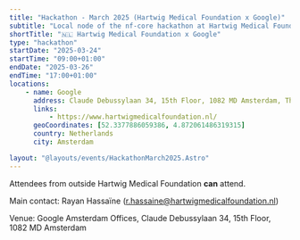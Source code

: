 ```yaml
---
title: "Hackathon - March 2025 (Hartwig Medical Foundation x Google)"
subtitle: "Local node of the nf-core hackathon at Hartwig Medical Foundation (@Google), Netherlands"
shortTitle: "🇳🇱 Hartwig Medical Foundation x Google"
type: "hackathon"
startDate: "2025-03-24"
startTime: "09:00+01:00"
endDate: "2025-03-26"
endTime: "17:00+01:00"
locations:
    - name: Google
      address: Claude Debussylaan 34, 15th Floor, 1082 MD Amsterdam, The Netherlands
      links:
          - https://www.hartwigmedicalfoundation.nl/
      geoCoordinates: [52.3377886059386, 4.872061486319315]
      country: Netherlands
      city: Amsterdam

layout: "@layouts/events/HackathonMarch2025.Astro"
---
```


Attendees from outside Hartwig Medical Foundation **can** attend.

Main contact: Rayan Hassaïne ([r.hassaine@hartwigmedicalfoundation.nl](mailto:r.hassaine@hartwigmedicalfoundation.nl))

Venue: Google Amsterdam Offices, Claude Debussylaan 34, 15th Floor, 1082 MD Amsterdam
